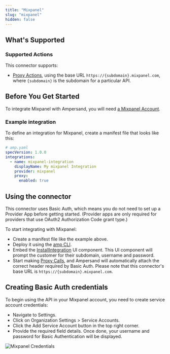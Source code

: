 ```yaml
---
title: "Mixpanel"
slug: "mixpanel"
hidden: false
---
```


## What's Supported

### Supported Actions

This connector supports:
- [Proxy Actions](/proxy-actions), using the base URL `https://{subdomain}.mixpanel.com`, where `{subdomain}` is the subdomain for a particular API.

## Before You Get Started

To integrate Mixpanel with Ampersand, you will need [a Mixpanel Account](https://mixpanel.com).

### Example integration

To define an integration for Mixpanel, create a manifest file that looks like this:


```YAML
# amp.yaml
specVersion: 1.0.0
integrations:
  - name: mixpanel-integration
    displayName: My mixpanel Integration
    provider: mixpanel
    proxy:
      enabled: true
```


## Using the connector

This connector uses Basic Auth, which means you do not need to set up a Provider App before getting started. (Provider apps are only required for providers that use OAuth2 Authorization Code grant type.)

To start integrating with Mixpanel:
- Create a manifest file like the example above.
- Deploy it using the [amp CLI](/cli/overview).
- Embed the [InstallIntegration](/embeddable-ui-components#install-integration) UI component. This UI component will prompt the customer for their subdomain, username and password.
- Start making [Proxy Calls](/proxy-actions), and Ampersand will automatically attach the correct header required by Basic Auth. Please note that this connector's base URL is `https://{subdomain}.mixpanel.com`.

## Creating Basic Auth credentials

To begin using the API in your Mixpanel account, you need to create service account credentials:

- Navigate to Settings.
- Click on Organization Settings > Service Accounts.
- Click the Add Service Account button in the top right corner.
- Provide the required field details. Once done, your username and password for Basic Authentication will be displayed.

![Mixpanel Credentials](/images/provider-guides/mixpanel.png)